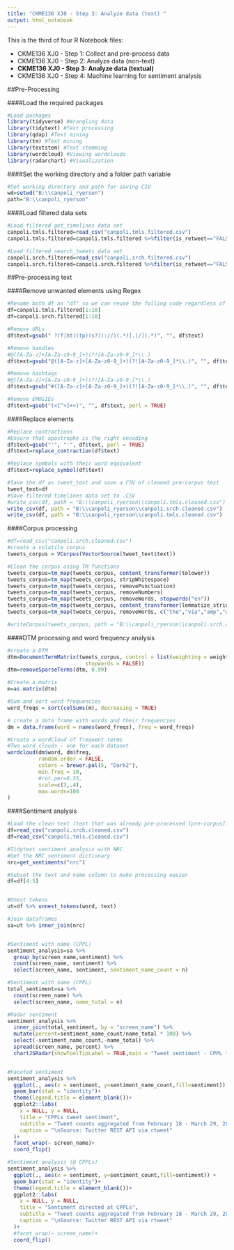 ---
title: "CKME136 XJ0 - Step 3: Analyze data (text) "
output: html_notebook
---

This is the third of four R Notebook files:

* CKME136 XJ0 - Step 1: Collect and pre-process data  
* CKME136 XJ0 - Step 2: Analyze data (non-text)   
* **CKME136 XJ0 - Step 3: Analyze data (textual)**    
* CKME136 XJ0 - Step 4: Machine learning for sentiment analysis 


##Pre-Processing

####Load the required packages

```{r load_packages, echo=TRUE}
#Load packages
library(tidyverse) #Wrangling data
library(tidytext) #Text processing
library(qdap) #Text mining 
library(tm) #Text mining 
library(textstem) #Text stemming
library(wordcloud) #Viewing wordclouds
library(radarchart) #Visualization
```


####Set the working directory and a folder path variable
```{r wdandpath}
#Set working directory and path for saving CSV
wd=setwd("B:\\canpoli_ryerson")
path="B:\\canpoli_ryerson"

```


####Load filtered data sets
```{r load_data}
#Load filtered get_timelines data set
canpoli.tmls.filtered=read_csv("canpoli.tmls.filtered.csv")
canpoli.tmls.filtered=canpoli.tmls.filtered %>%filter(is_retweet=="FALSE")

#Load filtered search_tweets data set 
canpoli.srch.filtered=read_csv("canpoli.srch.filtered.csv") 
canpoli.srch.filtered=canpoli.srch.filtered %>%filter(is_retweet=="FALSE")
```


##Pre-processing text

####Remove unwanted elements using Regex

```{r pre-process_text}
#Rename both df as "df" so we can reuse the folling code regardless of previous filtering or dataset
df=canpoli.tmls.filtered[1:10]
df=canpoli.srch.filtered[1:10]

#Remove URLs
df$text=gsub(" ?(f|ht)(tp)(s?)(://)(.*)[.|/](.*)", "", df$text) 

#Remove handles
#@([A-Za-z]+[A-Za-z0-9_]+)(?![A-Za-z0-9_]*\\.)
df$text=gsub("@([A-Za-z]+[A-Za-z0-9_]+)(?![A-Za-z0-9_]*\\.)", "", df$text, perl = TRUE)

#Remove hashtags
#@([A-Za-z]+[A-Za-z0-9_]+)(?![A-Za-z0-9_]*\\.)
df$text=gsub("#([A-Za-z]+[A-Za-z0-9_]+)(?![A-Za-z0-9_]*\\.)", "", df$text, perl = TRUE) 

#Remove EMOGIEs
df$text=gsub("(<[^>]+>)", "", df$text, perl = TRUE) 

```


####Replace elements

```{r text_process2}
#Replace contractions
#Ensure that apostrophe is the right encoding
df$text=gsub("'", "'", df$text, perl = TRUE) 
df$text=replace_contraction(df$text)

#Replace symbols with their word equivalent
df$text=replace_symbol(df$text)

#Save the df as tweet_text and save a CSV of cleaned pre-corpus text
tweet_text=df
#Save filtered timelines data set to .CSV
#write_csv(df, path = "B:\\canpoli_ryerson\\canpoli.tmls.cleaned.csv")
write_csv(df, path = "B:\\canpoli_ryerson\\canpoli.srch.cleaned.csv")
write_csv(df, path = "B:\\canpoli_ryerson\\canpoli.tmls.cleaned.csv")
```

####Corpus processing

```{r corpus_processing}
#df=read_csv("canpoli.srch.cleaned.csv") 
#create a volatile corpus 
tweets_corpus = VCorpus(VectorSource(tweet_text$text))

#Clean the corpus using TM functions
tweets_corpus=tm_map(tweets_corpus, content_transformer(tolower))
tweets_corpus=tm_map(tweets_corpus, stripWhitespace)
tweets_corpus=tm_map(tweets_corpus, removePunctuation)
tweets_corpus=tm_map(tweets_corpus, removeNumbers)
tweets_corpus=tm_map(tweets_corpus, removeWords, stopwords("en"))
tweets_corpus=tm_map(tweets_corpus, content_transformer(lemmatize_strings))
tweets_corpus=tm_map(tweets_corpus, removeWords, c("the","via","amp","will","for","let","can","like","elizabeth","may","justin","trudeau","maxime","bernier", "andrew", "scheer", "jagmeet","singh","canadian","get","make","trudeaus","good","thank","canada","take","come","canadas"))

#writeCorpus(tweets_corpus, path = "B:\\canpoli_ryerson\\canpoli.srch.corpus.csv", filenames = NULL)

```

####DTM processing and word frequency analysis

```{r tdm_wordcloud}
#create a DTM
dtm=DocumentTermMatrix(tweets_corpus, control = list(weighting = weightTf, 
                         stopwords = FALSE))
dtm=removeSparseTerms(dtm, 0.99) 

#Create a matrix
m=as.matrix(dtm)

#Sum and sort word frequencies
word_freqs = sort(colSums(m), decreasing = TRUE) 

# create a data frame with words and their frequencies
dm = data.frame(word = names(word_freqs), freq = word_freqs)

#Create a wordcloud of frequent terms
#Two word clouds - one for each dataset
wordcloud(dm$word, dm$freq, 
          random.order = FALSE, 
          colors = brewer.pal(5, "Dark2"),
          min.freq = 10,
          #rot.per=0.35,
          scale=c(3,.4),
          max.words=100
)
```

####Sentiment analysis

```{r getNRCsentiment}
#Load the clean text (text that was already pre-processed [pre-corpus])
df=read_csv("canpoli.srch.cleaned.csv")
df=read_csv("canpoli.tmls.cleaned.csv")

#Tidytext sentiment analysis with NRC
#Get the NRC sentiment dictionary
nrc=get_sentiments("nrc")

#Subset the text and name column to make processing easier
df=df[4:5]


#Unest tokens
ut=df %>% unnest_tokens(word, text)

#Join dataframes
sa=ut %>% inner_join(nrc)


#Sentiment with name (CPPL)
sentiment_analysis=sa %>% 
  group_by(screen_name,sentiment) %>% 
  count(screen_name, sentiment) %>% 
  select(screen_name, sentiment, sentiment_name_count = n)

#Sentiment with name (CPPL)
total_sentiment=sa %>% 
  count(screen_name) %>% 
  select(screen_name, name_total = n)

#Radar sentiment
sentiment_analysis %>% 
  inner_join(total_sentiment, by = "screen_name") %>% 
  mutate(percent=sentiment_name_count/name_total * 100) %>% 
  select(-sentiment_name_count,-name_total) %>% 
  spread(screen_name, percent) %>% 
  chartJSRadar(showToolTipLabel = TRUE,main = "Tweet sentiment - CPPL tweets")


#Faceted sentiment
sentiment_analysis %>%
  ggplot(., aes(x = sentiment, y=sentiment_name_count,fill=sentiment)) +
  geom_bar(stat = "identity")+
  theme(legend.title = element_blank())+
  ggplot2::labs(
    x = NULL, y = NULL,
    title = "CPPLs tweet sentiment",
    subtitle = "Tweet counts aggregated from February 18 - March 29, 2019",
    caption = "\nSource: Twitter REST API via rtweet"
  )+ 
  facet_wrap(~ screen_name)+
  coord_flip()

#Sentiment analysis (@ CPPLs)
sentiment_analysis %>%
  ggplot(., aes(x = sentiment, y=sentiment_count,fill=sentiment)) +
  geom_bar(stat = "identity")+
  theme(legend.title = element_blank())+
  ggplot2::labs(
    x = NULL, y = NULL,
    title = "Sentiment directed at CPPLs",
    subtitle = "Tweet counts aggregated from February 18 - March 29, 2019",
    caption = "\nSource: Twitter REST API via rtweet"
  )+ 
  #facet_wrap(~ screen_name)+
  coord_flip()

```





